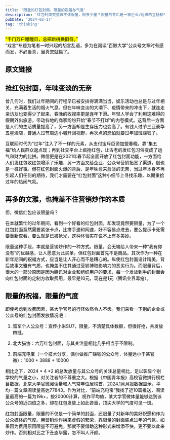 ```yaml
---
title: '限量的红包封面，限量的祝福与气度'
description: '红包封面究竟该不该限量，限多少量？限量的背后是一家企业/组织的立场和气度，让领取封面的人感到开心才是发放红包封面的初衷。'
pubDate: '2024-02-17'
tag: 'thinking'
---
```



<Mark>
“千门万户曈曈日，总把新桃换旧符。”
<div />
“戏言”专题为笔者一时兴起的胡言乱语，多为在阅读“百鲸大学”公众号文章时有感而发，不必当真，当真您就输了。
</Mark>

## 原文链接


<Link title="龙年限定，北大微信红包封面速取" link="https://mp.weixin.qq.com/s/xIPDFL2yScNmWA0HtFIXSQ" />

## 抢红包封面，年味变淡的无奈

曾几何时，我们过年期间的行程早已被安排得满满当当，娱乐活动也总是与过年相关，充满着生活的烟火气息。但在年味变淡的大潮下、疫情带来的冲击下，就连走亲访友也变得少了起来，春晚的收视率更是连年下滑。年轻人学会了利用这难得的假期外出旅游，带动各地的商家纷纷开始“春节不打烊”的内卷模式。这背后一方面是人们的生活质量提高了，另一方面却是生存压力也变高了。有钱人过节三亚豪华五星酒店，普通人过节周边小城开阔视野，再次点的恐怕就要过年加班赚钱了。

互联网时代为“过年”注入了不一样的元素，从支付宝斥巨资加盟春晚，靠“集五福”给人民群众返点现；再到社交平台上疯抢红包，让古老的发红包习俗变成了运气和财力的比拼。微信更是在2021年春节起全面开放了红包封面功能，一方面给人们发红包收红包增添了乐趣，另一方面又给企业、公众号营销拓宽了渠道，倒也是一桩好事。但在红包封面火爆的背后，是年味愈来愈淡的无奈，当过年本身不再引起人们任何的期待，我们才需要在“红包封面”这种小细节上寻找乐趣，以期重拾过年的热闹气氛。

## 再多的文雅，也掩盖不住营销炒作的本质

但，微信红包应该限量吗？

在本就繁忙的过年期间，看到一个好看的红包封面，却发现竟然要限量，为了一个红包封面竟然需要紧张卡点，比拼手速和网速，好不容易点进去，要么提示卡死需要重新查看，要么就是已被抢光，这种体验实在说不上有多美妙。

限量这种手段，本就是营销炒作的一种方式。限量，会无端给人带来一种“我有你没有”的优越感，让人愿意为此买单。但红包封面首先不是商品，其次作为一种在新年期间的祝福方式，应当是让人开心而不是糟心的。纵使红包封面设计精美，背后故事文雅有气质，也掩盖不住其通过营销博取影响力的恶劣行为。而限量背后，很大的一部分原因是因为腾讯对企业和组织用户的要求，每一个发放到手的封面会向红包封面的定制方收取费用，最早是10元，现在是1元（腾讯业界毒瘤）。

## 限量的祝福，限量的气度

即使考虑到收费因素，某大学官号的行径依然令人不齿。我们来看一下别的企业或公众号的红包封面发放情况吧：

1. 雷军个人公众号：宣传小米SU7，限量，不清楚具体数额，但很好抢，共发放四批。

2. 北大猫协：六万红包封面，与其关注量相比几乎相当于不限制。

3. 前端充电宝（一个技术分享，偶尔做推广赚钱的公众号，体量远小于某官微）：1000 + 3888 + 10000

相比之下，2024 * 4 *2 的总发放量与其公众号的关注总量相比，足以彰显个别学校的气量之小，对关注者的不尊重之大。根据《中国青年报》高校官微排行榜栏目数据，北京大学官微阅读量和人气常年位居榜首，[2024.1月月报](https://mp.weixin.qq.com/s?__biz=MjM5NjY3NjEyMA==&mid=2653447517&idx=3&sn=fa306834d2d4b2a77700dcd8b57f1552&chksm=bd39522a8a4edb3ca374ad542d14bb62fdcee4087c3d2c84dccf5eb25f68c9b448d2062f0c7f&scene=178&cur_album_id=1326471544205361152#rd)数据显示，平均一篇文章阅读量高达77843。作为对比，“前端充电宝”我找了近10篇推送，阅读量最高的一篇为19k+，按20000计算，视作平均值，某大学官微体量能够达到该公众号的近四倍之多，却在红包发放上如此吝啬，顶尖大学的气度可见一斑。

红包封面限量，限量的不仅是一个简单的封面，还限量了对新年的美好祝愿和作为公众媒体的气度。用营销炒作换来虚假的繁荣，靠限量的封面装点过年的气氛。如果因为费用原因限量不可避免，那就不要借助这种形式来增添不快，更不要以此来炒作。否则相对比之下丑态毕露，怎不叫人汗颜。